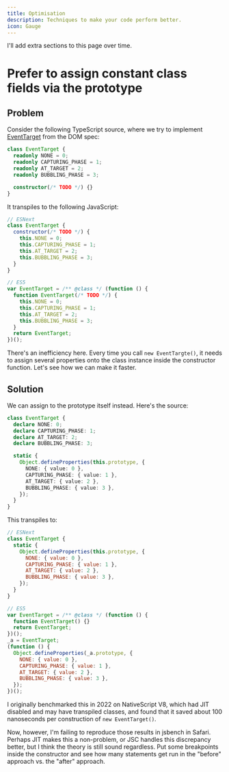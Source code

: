 ```yaml
---
title: Optimisation
description: Techniques to make your code perform better.
icon: Gauge
---
```


I'll add extra sections to this page over time.

# Prefer to assign constant class fields via the prototype

## Problem

Consider the following TypeScript source, where we try to implement [EventTarget](https://developer.mozilla.org/en-US/docs/Web/API/EventTarget) from the DOM spec:

```ts
class EventTarget {
  readonly NONE = 0;
  readonly CAPTURING_PHASE = 1;
  readonly AT_TARGET = 2;
  readonly BUBBLING_PHASE = 3;

  constructor(/* TODO */) {}
}
```

It transpiles to the following JavaScript:

```js
// ESNext
class EventTarget {
  constructor(/* TODO */) {
    this.NONE = 0;
    this.CAPTURING_PHASE = 1;
    this.AT_TARGET = 2;
    this.BUBBLING_PHASE = 3;
  }
}

// ES5
var EventTarget = /** @class */ (function () {
  function EventTarget(/* TODO */) {
    this.NONE = 0;
    this.CAPTURING_PHASE = 1;
    this.AT_TARGET = 2;
    this.BUBBLING_PHASE = 3;
  }
  return EventTarget;
})();
```

There's an inefficiency here. Every time you call `new EventTargte()`, it needs to assign several properties onto the class instance inside the constructor function. Let's see how we can make it faster.

## Solution

We can assign to the prototype itself instead. Here's the source:

```ts
class EventTarget {
  declare NONE: 0;
  declare CAPTURING_PHASE: 1;
  declare AT_TARGET: 2;
  declare BUBBLING_PHASE: 3;

  static {
    Object.defineProperties(this.prototype, {
      NONE: { value: 0 },
      CAPTURING_PHASE: { value: 1 },
      AT_TARGET: { value: 2 },
      BUBBLING_PHASE: { value: 3 },
    });
  }
}
```

This transpiles to:

```js
// ESNext
class EventTarget {
  static {
    Object.defineProperties(this.prototype, {
      NONE: { value: 0 },
      CAPTURING_PHASE: { value: 1 },
      AT_TARGET: { value: 2 },
      BUBBLING_PHASE: { value: 3 },
    });
  }
}

// ES5
var EventTarget = /** @class */ (function () {
  function EventTarget() {}
  return EventTarget;
})();
_a = EventTarget;
(function () {
  Object.defineProperties(_a.prototype, {
    NONE: { value: 0 },
    CAPTURING_PHASE: { value: 1 },
    AT_TARGET: { value: 2 },
    BUBBLING_PHASE: { value: 3 },
  });
})();
```

I originally benchmarked this in 2022 on NativeScript V8, which had JIT disabled and may have transpiled classes, and found that it saved about 100 nanoseconds per construction of `new EventTarget()`.

Now, however, I'm failing to reproduce those results in jsbench in Safari. Perhaps JIT makes this a non-problem, or JSC handles this discrepancy better, but I think the theory is still sound regardless. Put some breakpoints inside the constructor and see how many statements get run in the "before" approach vs. the "after" approach.
